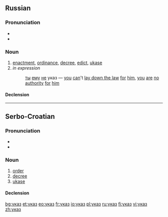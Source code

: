 ==Russian==

===Pronunciation===
* {{IPA|/ʊˈkas/|lang=ru}}
* {{audio|Ru-указ.ogg|audio}}

===Noun===
{{ru-noun|ука́з|m-in}}

# [[enactment]], [[ordinance]], [[decree]], [[edict]], [[ukase]]
# ''in expression''
#: [[ты]] [[он|ему]] [[не]] указ — [[you]] [[can]]'t [[lay down the law]] [[for]] [[him]], [[you]] [[are]] [[no]] [[authority]] [[for]] [[him]]
====Declension====
{{ru-noun-1|ука́з}}

----

==Serbo-Croatian==

===Pronunciation===
* {{IPA|/ǔːkaːz/|lang=sh}}
* {{hyphenation|у|каз}}

===Noun===
{{sh-noun|g=m|head=у́ка̄з|c|ukaz|úkāz}}

# [[order]]
# [[decree]]
# [[ukase]]

====Declension====
{{sh-decl-noun|sc=Cyrl
|указ|укази
|указа|указа
|указу|указима
|указ|указе
|указу / указе|укази
|указу|указима
|указом|указима
}}

[[bg:указ]]
[[et:указ]]
[[eo:указ]]
[[fr:указ]]
[[io:указ]]
[[pl:указ]]
[[ru:указ]]
[[fi:указ]]
[[vi:указ]]
[[zh:указ]]
